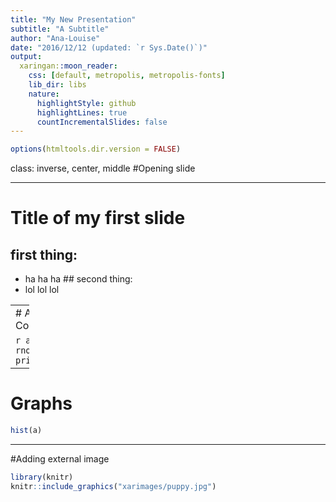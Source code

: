 ```yaml
---
title: "My New Presentation"
subtitle: "A Subtitle"
author: "Ana-Louise"
date: "2016/12/12 (updated: `r Sys.Date()`)"
output:
  xaringan::moon_reader:
    css: [default, metropolis, metropolis-fonts]
    lib_dir: libs
    nature:
      highlightStyle: github
      highlightLines: true
      countIncrementalSlides: false
---
```


```r
options(htmltools.dir.version = FALSE)
```

class: inverse, center, middle
#Opening slide

---


# Title of my first slide
## first thing: 
- ha ha ha 
## second thing: 
- lol lol lol 


---
# Adding R Codeblocks

```r
a <- rnorm(10,0,1)
print(a)
```

---

# Graphs 
```r
hist(a)
```
---

#Adding external image 
```r
library(knitr)
knitr::include_graphics("xarimages/puppy.jpg")
```


